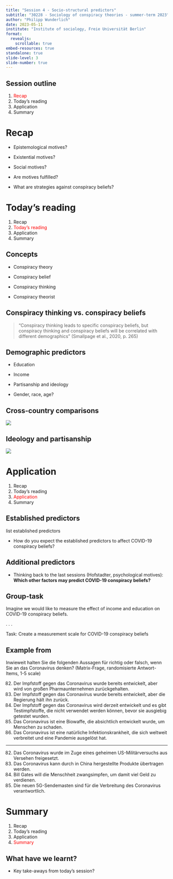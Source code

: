 ```yaml
---
title: "Session 4 - Socio-structural predictors"
subtitle: "30228 - Sociology of conspiracy theories - summer-term 2023"
author: "Philipp Wunderlich"
date: 2023-05-11
institute: "Institute of sociology, Freie Universität Berlin"
format:
  revealjs:
    scrollable: true
embed-resources: true
standalone: true
slide-level: 3
slide-number: true
---
```


## Session outline

1.  [Recap]{style="color: red"}
2.  Today's reading
3.  Application
4.  Summary

# Recap

::: incremental
-   Epistemological motives?

-   Existential motives?

-   Social motives?

-   Are motives fulfilled?

-   What are strategies against conspiracy beliefs?
:::

# Today's reading

1.  Recap
2.  [Today's reading]{style="color:red"}
3.  Application
4.  Summary

## Concepts

::: incremental
-   Conspiracy theory

-   Conspiracy belief

-   Conspiracy thinking

-   Conspiracy theorist
:::

## Conspiracy thinking vs. conspiracy beliefs

> "Conspiracy thinking leads to specific conspiracy beliefs, but conspiracy thinking and conspiracy beliefs will be correlated with different demographics" (Smallpage et al., 2020, p. 265)

## Demographic predictors

::: incremental
-   Education

-   Income

-   Partisanship and ideology

-   Gender, race, age?
:::

## Cross-country comparisons

![](images/Bildschirm%C2%ADfoto%202023-05-11%20um%2011.11.21.png){.r-stretch}

## Ideology and partisanship

![](images/Bildschirm%C2%ADfoto%202023-05-11%20um%2011.22.23.png)

# Application

1.  Recap
2.  Today's reading
3.  [Application]{style="color:red"}
4.  Summary

## Established predictors

::: notes
list established predictors
:::

::: incremental
-   How do you expect the established predictors to affect COVID-19 conspiracy beliefs?
:::

## Additional predictors

::: incremental
-   Thinking back to the last sessions (Hofstadter, psychological motives): **Which other factors may predict COVID-19 conspiracy beliefs?**
:::

## Group-task

Imagine we would like to measure the effect of income and education on COVID-19 conspiracy beliefs.

. . .

Task: Create a measurement scale for COVID-19 conspiracy beliefs

## Example from {.smaller}

Inwieweit halten Sie die folgenden Aussagen für richtig oder falsch, wenn Sie an das Coronavirus denken? (Matrix-Frage, randomisierte Antwort-Items, 1-5 scale)

82. Der Impfstoff gegen das Coronavirus wurde bereits entwickelt, aber wird von großen Pharmaunternehmen zurückgehalten.
83. Der Impfstoff gegen das Coronavirus wurde bereits entwickelt, aber die Regierung hält ihn zurück.
84. Der Impfstoff gegen das Coronavirus wird derzeit entwickelt und es gibt Testimpfstoffe, die nicht verwendet werden können, bevor sie ausgiebig getestet wurden.
85. Das Coronavirus ist eine Biowaffe, die absichtlich entwickelt wurde, um Menschen zu schaden.
86. Das Coronavirus ist eine natürliche Infektionskrankheit, die sich weltweit verbreitet und eine Pandemie ausgelöst hat.

------------------------------------------------------------------------

82. Das Coronavirus wurde im Zuge eines geheimen US-Militärversuchs aus Versehen freigesetzt.
83. Das Coronavirus kann durch in China hergestellte Produkte übertragen werden.
84. Bill Gates will die Menschheit zwangsimpfen, um damit viel Geld zu verdienen.
85. Die neuen 5G-Sendemasten sind für die Verbreitung des Coronavirus verantwortlich.

# Summary

1.  Recap
2.  Today's reading
3.  Application
4.  [Summary]{style="color:red"}

## What have we learnt?

-   Key take-aways from today's session?
